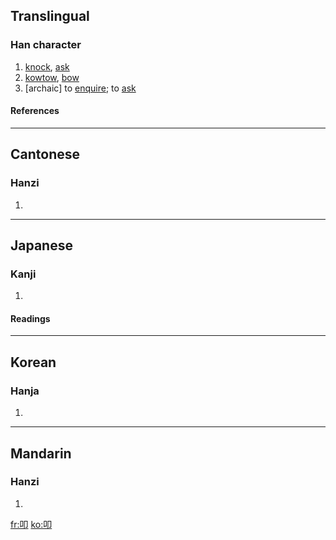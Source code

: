 ==Translingual==
===Han character===
{{Han char|rn=30|rad=口|as=02|sn=5|four=6702<sub>0</sub>|canj=口尸中 (RSL)}}
# [[knock]], [[ask]]
# [[kowtow]], [[bow]]
# [archaic] to [[enquire]]; to [[ask]]

====References====
{{Han ref|kx=0172.040|dkj=03238|dj=0382.060|hdz=10573.030|uh=53E9|ud=21481|bh=A56E|bd=42350}}
----
==Cantonese==
===Hanzi===
{{yue-hanzi|jyut=|y=kau3}}
# {{defn|Cantonese}}
----
==Japanese==
===Kanji===
{{ja-kanji|grade=|rs=口02}}
# {{defn|Japanese}} 
====Readings====
{{ja-readings|on=[[こう]] (kō)|kun=[[たたく]] (tataku), [[たたき]] (tataki)}}
----
==Korean==
===Hanja===
{{ko-hanja|hangeul=고|rv=go|mr=ko}}
# {{defn|Korean}}
----
==Mandarin==
===Hanzi===
{{cmn-hanzi|pin=[[kòu]] ([[kou4]]), [[zhī]] ([[zhi1]])|wg=k'ou<sup>4</sup>, chih<sup>1</sup>}}
# {{defn|Mandarin}}

[[fr:叩]]
[[ko:叩]]
